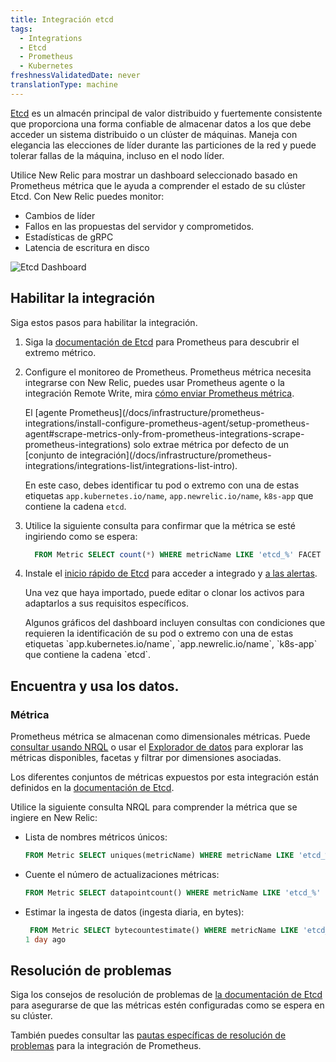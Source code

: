```yaml
---
title: Integración etcd
tags:
  - Integrations
  - Etcd
  - Prometheus
  - Kubernetes
freshnessValidatedDate: never
translationType: machine
---
```


[Etcd](https://etcd.io/) es un almacén principal de valor distribuido y fuertemente consistente que proporciona una forma confiable de almacenar datos a los que debe acceder un sistema distribuido o un clúster de máquinas. Maneja con elegancia las elecciones de líder durante las particiones de la red y puede tolerar fallas de la máquina, incluso en el nodo líder.

Utilice New Relic para mostrar un dashboard seleccionado basado en Prometheus métrica que le ayuda a comprender el estado de su clúster Etcd. Con New Relic puedes monitor:

* Cambios de líder
* Fallos en las propuestas del servidor y comprometidos.
* Estadísticas de gRPC
* Latencia de escritura en disco

<img
  title="Etcd Dashboard"
  alt="Etcd Dashboard"
  src="/images/kubernetes_screenshot-crop_etcd-dashboard.webp"
/>

## Habilitar la integración

Siga estos pasos para habilitar la integración.

1. Siga la [documentación de Etcd](https://etcd.io/docs/v3.5/op-guide/monitoring/) para Prometheus para descubrir el extremo métrico.

2. Configure el monitoreo de Prometheus. Prometheus métrica necesita integrarse con New Relic, puedes usar Prometheus agente o la integración Remote Write, mira [cómo enviar Prometheus métrica](/docs/infrastructure/prometheus-integrations/get-started/send-prometheus-metric-data-new-relic/).

   <Callout variant="important">
     El [agente Prometheus](/docs/infrastructure/prometheus-integrations/install-configure-prometheus-agent/setup-prometheus-agent#scrape-metrics-only-from-prometheus-integrations-scrape-prometheus-integrations) solo extrae métrica por defecto de un [conjunto de integración](/docs/infrastructure/prometheus-integrations/integrations-list/integrations-list-intro).

     En este caso, debes identificar tu pod o extremo con una de estas etiquetas `app.kubernetes.io/name`, `app.newrelic.io/name`, `k8s-app` que contiene la cadena `etcd`.
   </Callout>

3. Utilice la siguiente consulta para confirmar que la métrica se esté ingiriendo como se espera:

   ```sql
     FROM Metric SELECT count(*) WHERE metricName LIKE 'etcd_%' FACET metricName LIMIT MAX
   ```

4. Instale el [inicio rápido de Etcd](https://newrelic.com/instant-observability/etcd) para acceder a <InlinePopover type="dashboards"/>integrado y [a las alertas](/docs/alerts-applied-intelligence/new-relic-alerts/learn-alerts/introduction-alerts/).

   Una vez que haya importado, puede editar o clonar los activos para adaptarlos a sus requisitos específicos.

   <Callout variant="important">
     Algunos gráficos del dashboard incluyen consultas con condiciones que requieren la identificación de su pod o extremo con una de estas etiquetas `app.kubernetes.io/name`, `app.newrelic.io/name`, `k8s-app` que contiene la cadena `etcd`.
   </Callout>

## Encuentra y usa los datos.

### Métrica

Prometheus métrica se almacenan como dimensionales métricas. Puede [consultar usando NRQL](/docs/telemetry-data-platform/get-data/apis/query-metric-data-type/) o usar el [Explorador de datos](/docs/query-your-data/explore-query-data/browse-data/introduction-data-explorer/) para explorar las métricas disponibles, facetas y filtrar por dimensiones asociadas.

Los diferentes conjuntos de métricas expuestos por esta integración están definidos en la [documentación de Etcd](https://etcd.io/docs/v3.5/metrics/).

Utilice la siguiente consulta NRQL para comprender la métrica que se ingiere en New Relic:

* Lista de nombres métricos únicos:

  ```sql
  FROM Metric SELECT uniques(metricName) WHERE metricName LIKE 'etcd_%' LIMIT MAX
  ```

* Cuente el número de actualizaciones métricas:

  ```sql
  FROM Metric SELECT datapointcount() WHERE metricName LIKE 'etcd_%' LIMIT MAX
  ```

* Estimar la ingesta de datos (ingesta diaria, en bytes):

  ```sql
   FROM Metric SELECT bytecountestimate() WHERE metricName LIKE 'etcd_%' SINCE
  1 day ago
  ```

## Resolución de problemas

Siga los consejos de resolución de problemas de [la documentación de Etcd](https://etcd.io/docs/v3.5/op-guide/monitoring/) para asegurarse de que las métricas estén configuradas como se espera en su clúster.

También puedes consultar las [pautas específicas de resolución de problemas](/docs/infrastructure/prometheus-integrations/troubleshooting/no-data-appears-prometheus-integration) para la integración de Prometheus.
